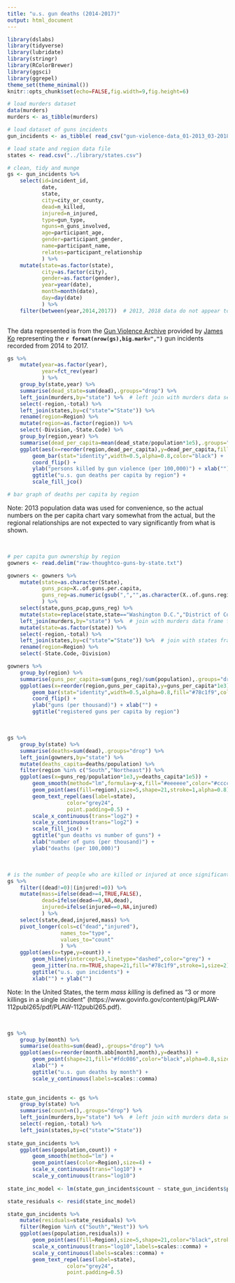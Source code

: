 ```yaml
---
title: "u.s. gun deaths (2014-2017)"
output: html_document
---
```

    

```r
library(dslabs)
library(tidyverse)
library(lubridate)
library(stringr)
library(RColorBrewer)
library(ggsci)
library(ggrepel)
theme_set(theme_minimal())
knitr::opts_chunk$set(echo=FALSE,fig.width=9,fig.height=6)
```


```r
# load murders dataset
data(murders)
murders <- as_tibble(murders)

# load dataset of guns incidents
gun_incidents <- as_tibble( read_csv("gun-violence-data_01-2013_03-2018.csv") )

# load state and region data file
states <- read.csv("../library/states.csv")

# clean, tidy and munge
gs <- gun_incidents %>% 
    select(id=incident_id,
           date,
           state,
           city=city_or_county,
           dead=n_killed,
           injured=n_injured,
           type=gun_type,
           nguns=n_guns_involved,
           age=participant_age,
           gender=participant_gender,
           name=participant_name,
           relates=participant_relationship
           ) %>% 
    mutate(state=as.factor(state),
           city=as.factor(city),
           gender=as.factor(gender),
           year=year(date),
           month=month(date),
           day=day(date)
           ) %>% 
    filter(between(year,2014,2017))  # 2013, 2018 data do not appear to include full year
            
```

    
The data represented is from the [Gun Violence Archive](https://www.gunviolencearchive.org/) provided by [James Ko](https://www.kaggle.com/jameslko/gun-violence-data) representing the **`r format(nrow(gs),big.mark=",")`** gun incidents recorded from 2014 to 2017.


```r
gs %>% 
    mutate(year=as.factor(year),
           year=fct_rev(year)
           ) %>% 
    group_by(state,year) %>% 
    summarise(dead_state=sum(dead),.groups="drop") %>%
    left_join(murders,by="state") %>%  # left join with murders data set to associate with population data
    select(-region,-total) %>% 
    left_join(states,by=c("state"="State")) %>% 
    rename(region=Region) %>% 
    mutate(region=as.factor(region)) %>% 
    select(-Division,-State.Code) %>%
    group_by(region,year) %>%
    summarise(dead_per_capita=mean(dead_state/population*1e5),.groups="drop") %>%
    ggplot(aes(x=reorder(region,dead_per_capita),y=dead_per_capita,fill=year)) +
        geom_bar(stat="identity",width=0.5,alpha=0.8,color="black") +
        coord_flip() +
        ylab("persons killed by gun violence (per 100,000)") + xlab("") +
        ggtitle("u.s. gun deaths per capita by region") +
        scale_fill_jco()

# bar graph of deaths per capita by region
```

Note:  2013 population data was used for convenience, so the actual numbers on the per capita chart vary somewhat from the actual, but the regional relationships are not expected to vary significantly from what is shown.

<br>

```r
# per capita gun ownership by region
gowners <- read.delim("raw-thoughtco-guns-by-state.txt")

gowners <- gowners %>% 
    mutate(state=as.character(State),
           guns_pcap=X..of.guns.per.capita,
           guns_reg=as.numeric(gsub(",","",as.character(X..of.guns.registered))),
           ) %>%
    select(state,guns_pcap,guns_reg) %>% 
    mutate(state=replace(state,state=="Washington D.C.","District of Columbia")) %>% 
    left_join(murders,by="state") %>%  # join with murders data frame for population
    mutate(state=as.factor(state)) %>% 
    select(-region,-total) %>%
    left_join(states,by=c("state"="State")) %>%  # join with states frame for region
    rename(region=Region) %>%
    select(-State.Code,-Division)

gowners %>% 
    group_by(region) %>% 
    summarise(guns_per_capita=sum(guns_reg)/sum(population),.groups="drop") %>%
    ggplot(aes(x=reorder(region,guns_per_capita),y=guns_per_capita*1e3)) +
        geom_bar(stat="identity",width=0.5,alpha=0.8,fill="#78c1f9",color="black") +
        coord_flip() +
        ylab("guns (per thousand)") + xlab("") +
        ggtitle("registered guns per capita by region")

```

<br>

```r
gs %>% 
    group_by(state) %>% 
    summarise(deaths=sum(dead),.groups="drop") %>%
    left_join(gowners,by="state") %>%
    mutate(deaths_capita=deaths/population) %>%
    filter(region %in% c("South","Northeast")) %>% 
    ggplot(aes(x=guns_reg/population*1e3,y=deaths_capita*1e5)) +
        geom_smooth(method="lm",formula=y~x,fill="#eeeeee",color="#cccccc") +
        geom_point(aes(fill=region),size=5,shape=21,stroke=1,alpha=0.8) +
        geom_text_repel(aes(label=state),
                   color="grey24",
                   point.padding=0.5) +
        scale_x_continuous(trans="log2") +
        scale_y_continuous(trans="log2") +
        scale_fill_jco() +
        ggtitle("gun deaths vs number of guns") +
        xlab("number of guns (per thousand)") +
        ylab("deaths (per 100,000)")

```

<br>

```r
# is the number of people who are killed or injured at once significant?
gs %>% 
    filter((dead!=0)|(injured!=0)) %>%
    mutate(mass=ifelse(dead>=4,TRUE,FALSE),
           dead=ifelse(dead==0,NA,dead),
           injured=ifelse(injured==0,NA,injured)
           ) %>% 
    select(state,dead,injured,mass) %>% 
    pivot_longer(cols=c("dead","injured"),
                 names_to="type",
                 values_to="count"
                 ) %>% 
    ggplot(aes(x=type,y=count)) +
        geom_hline(yintercept=3,linetype="dashed",color="grey") +
        geom_jitter(na.rm=TRUE,shape=21,fill="#78c1f9",stroke=1,size=2) +
        ggtitle("u.s. gun incidents") +
        xlab("") + ylab("")

```

Note:  In the United States, the term *mass killing* is defined as "3 or more killings in a single incident" (https://www.govinfo.gov/content/pkg/PLAW-112publ265/pdf/PLAW-112publ265.pdf).

<br>

```r
gs %>% 
    group_by(month) %>% 
    summarise(deaths=sum(dead),.groups="drop") %>%
    ggplot(aes(x=reorder(month.abb[month],month),y=deaths)) +
        geom_point(shape=21,fill="#fdc086",color="black",alpha=0.8,size=4.5,stroke=1) +
        xlab("") +
        ggtitle("u.s. gun deaths by month") +
        scale_y_continuous(labels=scales::comma)
    
```


```r
state_gun_incidents <- gs %>% 
    group_by(state) %>% 
    summarise(count=n(),.groups="drop") %>% 
    left_join(murders,by="state") %>%  # left join with murders data set to associate with population data
    select(-region,-total) %>% 
    left_join(states,by=c("state"="State"))
    
state_gun_incidents %>% 
    ggplot(aes(population,count)) +
        geom_smooth(method="lm") +
        geom_point(aes(color=Region),size=4) +
        scale_x_continuous(trans="log10") +
        scale_y_continuous(trans="log10")
        
state_inc_model <- lm(state_gun_incidents$count ~ state_gun_incidents$population)

state_residuals <- resid(state_inc_model)

state_gun_incidents %>% 
    mutate(residuals=state_residuals) %>% 
    filter(Region %in% c("South","West")) %>% 
    ggplot(aes(population,residuals)) +
        geom_point(aes(fill=Region),size=5,shape=21,color="black",stroke=1) +
        scale_x_continuous(trans="log10",labels=scales::comma) +
        scale_y_continuous(labels=scales::comma) +
        geom_text_repel(aes(label=state),
                   color="grey24",
                   point.padding=0.5)

```

